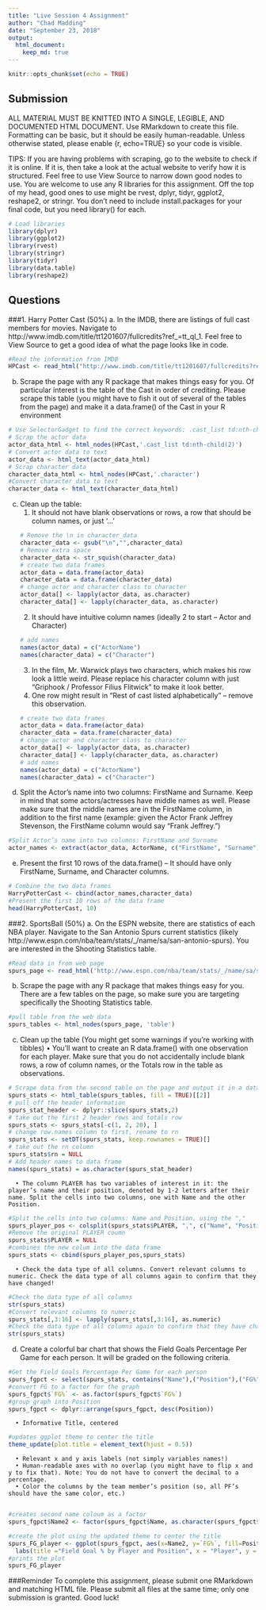 ---
title: "Live Session 4 Assignment"
author: "Chad Madding"
date: "September 23, 2018"
output:
  html_document:
    keep_md: true
---

```{r setup, include=FALSE}
knitr::opts_chunk$set(echo = TRUE)
```

## Submission 
ALL MATERIAL MUST BE KNITTED INTO A SINGLE, LEGIBLE, AND DOCUMENTED HTML DOCUMENT. Use RMarkdown to create this file. Formatting can be basic, but it should be easily human-readable. Unless otherwise stated, please enable {r, echo=TRUE} so your code is visible. 

TIPS: If you are having problems with scraping, go to the website to check if it is online. If it is, then take a look at the actual website to verify how it is structured. Feel free to use View Source to narrow down good nodes to use. You are welcome to use any R libraries for this assignment. Off the top of my head, good ones to use might be rvest, dplyr, tidyr, ggplot2, reshape2, or stringr. You don’t need to include install.packages for your final code, but you need library() for each.

```{r library, echo=TRUE}
# Load libraries
library(dplyr)
library(ggplot2)
library(rvest)
library(stringr)
library(tidyr)
library(data.table)
library(reshape2)
```

## Questions
###1. Harry Potter Cast (50%)
   a. In the IMDB, there are listings of full cast members for movies. Navigate to http://www.imdb.com/title/tt1201607/fullcredits?ref_=tt_ql_1. Feel free to View Source to get a good idea of what the page looks like in code.
```{r url, echo=TRUE}
#Read the information from IMDB
HPCast <- read_html("http://www.imdb.com/title/tt1201607/fullcredits?ref_=tt_ql_1")
```
   
   b. Scrape the page with any R package that makes things easy for you. Of particular interest is the table of the Cast in order of crediting. Please scrape this table (you might have to fish it out of several of the tables from the page) and make it a data.frame() of the Cast in your R environment
```{r find the keywords, echo=TRUE}
# Use SelectorGadget to find the correct keywords: .cast_list td:nth-child(2) and .character
# Scrap the actor data
actor_data_html <- html_nodes(HPCast,'.cast_list td:nth-child(2)')
# Convert actor data to text
actor_data <- html_text(actor_data_html)
# Scrap character data
character_data_html <- html_nodes(HPCast,'.character')
#Convert character data to text
character_data <- html_text(character_data_html)
```
   
   c. Clean up the table:
      1. It should not have blank observations or rows, a row that should be column names, or just ‘…’
```{r clean up table, echo=TRUE}
# Remove the \n in character_data
character_data <- gsub("\n","",character_data)
# Remove extra space
character_data <- str_squish(character_data)
# create two data frames
actor_data = data.frame(actor_data)
character_data = data.frame(character_data)
# change actor and character class to character
actor_data[] <- lapply(actor_data, as.character)
character_data[] <- lapply(character_data, as.character)
```
      2. It should have intuitive column names (ideally 2 to start – Actor and Character)
```{r add names, echo=TRUE}
# add names
names(actor_data) = c("ActorName")
names(character_data) = c("Character")
```
      3. In the film, Mr. Warwick plays two characters, which makes his row look a little weird. Please replace his character column with just “Griphook / Professor Filius Flitwick” to make it look better.
      4. One row might result in “Rest of cast listed alphabetically” – remove this observation.
```{r create two data frames, echo=TRUE}
# create two data frames
actor_data = data.frame(actor_data)
character_data = data.frame(character_data)
# change actor and character class to character
actor_data[] <- lapply(actor_data, as.character)
character_data[] <- lapply(character_data, as.character)
# add names
names(actor_data) = c("ActorName")
names(character_data) = c("Character")
```
   d. Split the Actor’s name into two columns: FirstName and Surname. Keep in mind that some actors/actresses have middle names as well. Please make sure that the middle names are in the FirstName column, in addition to the first name (example: given the Actor Frank Jeffrey Stevenson, the FirstName column would say “Frank Jeffrey.”)
```{r split first name, echo=TRUE}
#Split Actor’s name into two columns: FirstName and Surname
actor_names <- extract(actor_data, ActorName, c("FirstName", "Surname"), "(.+) (.+)")
```
   
   e. Present the first 10 rows of the data.frame() – It should have only FirstName, Surname, and Character columns.
```{r first 10 rows, echo=TRUE}
# Combine the two data frames
HarryPotterCast <- cbind(actor_names,character_data)
#Present the first 10 rows of the data frame
head(HarryPotterCast, 10)
```
   
###2. SportsBall (50%)
   a. On the ESPN website, there are statistics of each NBA player. Navigate to the San Antonio Spurs current statistics (likely http://www.espn.com/nba/team/stats/_/name/sa/san-antonio-spurs). You are interested in the Shooting Statistics table.
```{r read web page, echo=TRUE}
#Read data in from web page
spurs_page <- read_html('http://www.espn.com/nba/team/stats/_/name/sa/san-antonio-spurs')
```
   b. Scrape the page with any R package that makes things easy for you. There are a few tables on the page, so make sure you are targeting specifically the Shooting Statistics table.
```{r}
#pull table from the web data
spurs_tables <- html_nodes(spurs_page, 'table')
```
   
   c. Clean up the table (You might get some warnings if you’re working with tibbles) 
      • You’ll want to create an R data.frame() with one observation for each player. Make sure that you do not accidentally include blank rows, a row of column names, or the Totals row in the table as observations.
```{r Scrape data clean up table, echo=TRUE}
# Scrape data from the second table on the page and output it in a data frame
spurs_stats <- html_table(spurs_tables, fill = TRUE)[[2]]
# pull off the header information
spurs_stat_header <- dplyr::slice(spurs_stats,2)
# take out the first 2 header rows and totals row
spurs_stats <- spurs_stats[-c(1, 2, 20), ]
# change row.names column to first, rename to rn 
spurs_stats <- setDT(spurs_stats, keep.rownames = TRUE)[]
# take out the rn column
spurs_stats$rn = NULL
# Add header names to data frame
names(spurs_stats) = as.character(spurs_stat_header)
```
      • The column PLAYER has two variables of interest in it: the player’s name and their position, denoted by 1-2 letters after their name. Split the cells into two columns, one with Name and the other Position.
```{r Name and Position, echo=TRUE}
#Split the cells into two columns: Name and Position, using the ","
spurs_player_pos <- colsplit(spurs_stats$PLAYER, ",", c("Name", "Position"))
#Remove the original PLAYER coumn
spurs_stats$PLAYER = NULL
#combines the new colum into the data frame
spurs_stats <- cbind(spurs_player_pos,spurs_stats)

```
      • Check the data type of all columns. Convert relevant columns to numeric. Check the data type of all columns again to confirm that they have changed!
```{r Convert data type, echo=TRUE}
#Check the data type of all columns
str(spurs_stats)
#Convert relevant columns to numeric
spurs_stats[,3:16] <- lapply(spurs_stats[,3:16], as.numeric)
#Check the data type of all columns again to confirm that they have changed
str(spurs_stats)
```
      
  d. Create a colorful bar chart that shows the Field Goals Percentage Per Game for each person. It will be graded on the following criteria.
```{r begin graph, echo=TRUE}
#Get the Field Goals Percentage Per Game for each person
spurs_fgpct <- select(spurs_stats, contains("Name"),("Position"),("FG%"))
#convert FG to a factor for the graph
spurs_fgpct$`FG%` <- as.factor(spurs_fgpct$`FG%`)
#group graph into Position
spurs_fgpct <- dplyr::arrange(spurs_fgpct, desc(Position))
```
      • Informative Title, centered
```{r centers title, echo=TRUE}
#updates ggplot theme to center the title
theme_update(plot.title = element_text(hjust = 0.5))
```
      • Relevant x and y axis labels (not simply variables names!)
      • Human-readable axes with no overlap (you might have to flip x and y to fix that). Note: You do not have to convert the decimal to a percentage.
      • Color the columns by the team member’s position (so, all PF’s should have the same color, etc.)
      
```{r, ggplot, echo=TRUE}
#creates second name coloum as a factor
spurs_fgpct$Name2 <- factor(spurs_fgpct$Name, as.character(spurs_fgpct$Name))

#create the plot using the updated theme to center the title
spurs_FG_player <- ggplot(spurs_fgpct, aes(x=Name2, y=`FG%`, fill=Position)) +  geom_bar(stat="identity") + theme_update() + coord_flip() +
  labs(title ="Field Goal % by Player and Position", x = "Player", y = "Field Goal %")
#prints the plot
spurs_FG_player
```

###Reminder
   To complete this assignment, please submit one RMarkdown and matching HTML file.  Please submit all files at the same time; only one submission is granted. 
Good luck!